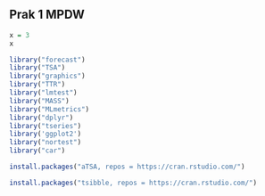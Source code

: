 ## Prak 1 MPDW

```r
x = 3
x
```

```r
library("forecast")
library("TSA")
library("graphics")
library("TTR")
library("lmtest")
library("MASS")
library("MLmetrics")
library("dplyr")
library("tseries")
library('ggplot2')
library("nortest")
library("car")
```


```r
install.packages("aTSA, repos = https://cran.rstudio.com/")
```
```r
install.packages("tsibble, repos = https://cran.rstudio.com/")
```

